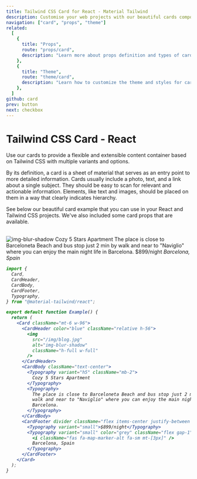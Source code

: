 ```yaml
---
title: Tailwind CSS Card for React - Material Tailwind
description: Customise your web projects with our beautiful cards component for Tailwind CSS and React using Material Design guidelines.
navigation: ["card", "props", "theme"]
related:
  [
    {
      title: "Props",
      route: "props/card",
      description: "Learn more about props definition and types of card components.",
    },
    {
      title: "Theme",
      route: "theme/card",
      description: "Learn how to customize the theme and styles for card components.",
    },
  ]
github: card
prev: button
next: checkbox
---
```


# Tailwind CSS Card - React

Use our cards to provide a flexible and extensible content container based on Tailwind CSS with multiple variants and options.

By its definition, a card is a sheet of material that serves as an entry point to more detailed information. Cards usually include a photo, text, and a link about a single subject. They should be easy to scan for relevant and actionable information. Elements, like text and images, should be placed on them in a way that clearly indicates hierarchy.

See below our beautiful card example that you can use in your React and Tailwind CSS projects. We've also included some card props that are available.

<br />

<ComponentDemo id="card">
  <Card className="mt-6 w-96">
    <CardHeader color="blue" className="relative h-56">
      <Image src="/img/blog.jpg" alt="img-blur-shadow" layout="fill" />
    </CardHeader>
    <CardBody className="text-center">
      <Typography variant="h5" color="blue-grey" className="mb-2">
        <span>Cozy 5 Stars Apartment</span>
      </Typography>
      <Typography>
        The place is close to Barceloneta Beach and bus stop just 2 min by walk
        and near to &quot;Naviglio&quot; where you can enjoy the main night life
        in Barcelona.
      </Typography>
    </CardBody>
    <CardFooter
      divider
      className="-mt-4 flex items-center justify-between py-3"
    >
      <Typography variant="small">$899/night</Typography>
      <Typography variant="small" color="grey" className="flex gap-1">
        <i className="fas fa-map-marker-alt fa-sm mt-[3px]" />
        <span>Barcelona, Spain</span>
      </Typography>
    </CardFooter>
  </Card>
</ComponentDemo>

```jsx
import {
  Card,
  CardHeader,
  CardBody,
  CardFooter,
  Typography,
} from "@material-tailwind/react";

export default function Example() {
  return (
    <Card className="mt-6 w-96">
      <CardHeader color="blue" className="relative h-56">
        <img
          src="/img/blog.jpg"
          alt="img-blur-shadow"
          className="h-full w-full"
        />
      </CardHeader>
      <CardBody className="text-center">
        <Typography variant="h5" className="mb-2">
          Cozy 5 Stars Apartment
        </Typography>
        <Typography>
          The place is close to Barceloneta Beach and bus stop just 2 min by
          walk and near to "Naviglio" where you can enjoy the main night life in
          Barcelona.
        </Typography>
      </CardBody>
      <CardFooter divider className="flex items-center justify-between py-3">
        <Typography variant="small">$899/night</Typography>
        <Typography variant="small" color="grey" className="flex gap-1">
          <i className="fas fa-map-marker-alt fa-sm mt-[3px]" />
          Barcelona, Spain
        </Typography>
      </CardFooter>
    </Card>
  );
}
```

<span id="props" className="scroll-mt-48" />
<span id="theme" className="scroll-mt-48" />
